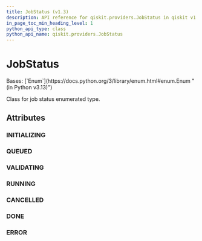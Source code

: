 ```yaml
---
title: JobStatus (v1.3)
description: API reference for qiskit.providers.JobStatus in qiskit v1.3
in_page_toc_min_heading_level: 1
python_api_type: class
python_api_name: qiskit.providers.JobStatus
---
```


# JobStatus

<Class id="qiskit.providers.JobStatus" isDedicatedPage={true} github="https://github.com/Qiskit/qiskit/tree/stable/1.3/qiskit/providers/jobstatus.py#L18-L27" signature="qiskit.providers.JobStatus(value)" modifiers="class">
  Bases: [`Enum`](https://docs.python.org/3/library/enum.html#enum.Enum "(in Python v3.13)")

  Class for job status enumerated type.

  ## Attributes

  ### INITIALIZING

  <Attribute id="qiskit.providers.JobStatus.INITIALIZING" attributeValue="'job is being initialized'" />

  ### QUEUED

  <Attribute id="qiskit.providers.JobStatus.QUEUED" attributeValue="'job is queued'" />

  ### VALIDATING

  <Attribute id="qiskit.providers.JobStatus.VALIDATING" attributeValue="'job is being validated'" />

  ### RUNNING

  <Attribute id="qiskit.providers.JobStatus.RUNNING" attributeValue="'job is actively running'" />

  ### CANCELLED

  <Attribute id="qiskit.providers.JobStatus.CANCELLED" attributeValue="'job has been cancelled'" />

  ### DONE

  <Attribute id="qiskit.providers.JobStatus.DONE" attributeValue="'job has successfully run'" />

  ### ERROR

  <Attribute id="qiskit.providers.JobStatus.ERROR" attributeValue="'job incurred error'" />
</Class>

